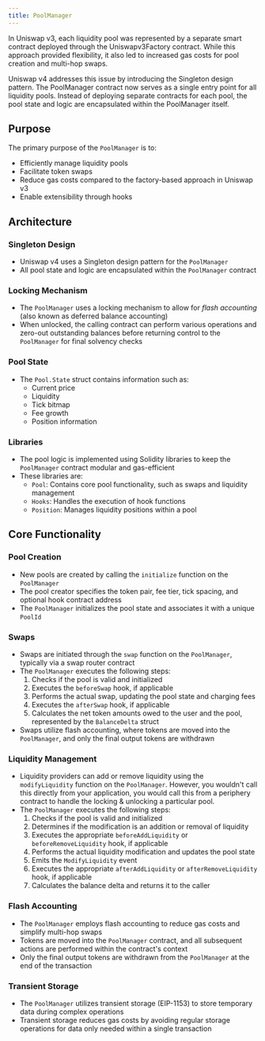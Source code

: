 ```yaml
---
title: PoolManager
---
```


In Uniswap v3, each liquidity pool was represented by a separate smart contract deployed through the Uniswapv3Factory contract. While this approach provided flexibility, it also led to increased gas costs for pool creation and multi-hop swaps.

Uniswap v4 addresses this issue by introducing the Singleton design pattern. The PoolManager contract now serves as a single entry point for all liquidity pools. Instead of deploying separate contracts for each pool, the pool state and logic are encapsulated within the PoolManager itself.

## Purpose

The primary purpose of the `PoolManager` is to:

- Efficiently manage liquidity pools
- Facilitate token swaps
- Reduce gas costs compared to the factory-based approach in Uniswap v3
- Enable extensibility through hooks

## Architecture

### Singleton Design

- Uniswap v4 uses a Singleton design pattern for the `PoolManager`
- All pool state and logic are encapsulated within the `PoolManager` contract

### Locking Mechanism

- The `PoolManager` uses a locking mechanism to allow for _flash accounting_ (also known as deferred balance accounting)
- When unlocked, the calling contract can perform various operations and zero-out outstanding balances before returning control to the `PoolManager` for final solvency checks

### Pool State

- The `Pool.State` struct contains information such as:
    - Current price
    - Liquidity
    - Tick bitmap
    - Fee growth
    - Position information

### Libraries

- The pool logic is implemented using Solidity libraries to keep the `PoolManager` contract modular and gas-efficient
- These libraries are:
    - `Pool`: Contains core pool functionality, such as swaps and liquidity management
    - `Hooks`: Handles the execution of hook functions
    - `Position`: Manages liquidity positions within a pool

## Core Functionality

### Pool Creation

- New pools are created by calling the `initialize` function on the `PoolManager`
- The pool creator specifies the token pair, fee tier, tick spacing, and optional hook contract address
- The `PoolManager` initializes the pool state and associates it with a unique `PoolId`

### Swaps

- Swaps are initiated through the `swap` function on the `PoolManager`, typically via a swap router contract
- The `PoolManager` executes the following steps:
    1. Checks if the pool is valid and initialized
    2. Executes the `beforeSwap` hook, if applicable
    3. Performs the actual swap, updating the pool state and charging fees
    4. Executes the `afterSwap` hook, if applicable
    5. Calculates the net token amounts owed to the user and the pool, represented by the `BalanceDelta` struct
- Swaps utilize flash accounting, where tokens are moved into the `PoolManager`, and only the final output tokens are withdrawn

### Liquidity Management

- Liquidity providers can add or remove liquidity using the `modifyLiquidity` function on the `PoolManager`. However, you wouldn't call this directly from your application, you would call this from a periphery contract to handle the locking & unlocking a particular pool. 
- The `PoolManager` executes the following steps:
    1. Checks if the pool is valid and initialized
    2. Determines if the modification is an addition or removal of liquidity
    3. Executes the appropriate `beforeAddLiquidity` or `beforeRemoveLiquidity` hook, if applicable
    4. Performs the actual liquidity modification and updates the pool state
    5. Emits the `ModifyLiquidity` event
    6. Executes the appropriate `afterAddLiquidity` or `afterRemoveLiquidity` hook, if applicable
    7. Calculates the balance delta and returns it to the caller

### Flash Accounting

- The `PoolManager` employs flash accounting to reduce gas costs and simplify multi-hop swaps
- Tokens are moved into the `PoolManager` contract, and all subsequent actions are performed within the contract's context
- Only the final output tokens are withdrawn from the `PoolManager` at the end of the transaction

### Transient Storage

- The `PoolManager` utilizes transient storage (EIP-1153) to store temporary data during complex operations
- Transient storage reduces gas costs by avoiding regular storage operations for data only needed within a single transaction
